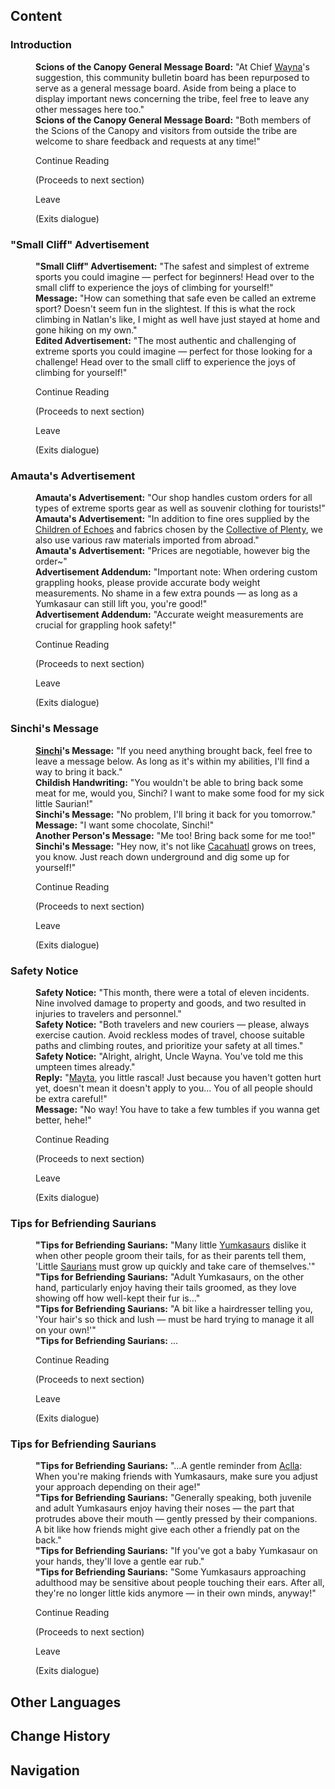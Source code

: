 {{Location Infobox
|image        = <gallery>
Sign Scions of the Canopy General Message Board.png|In-game
Sign Scions of the Canopy General Message Board Location.png|Map
</gallery>
|type         = Point of Interest
|type2        = Bulletin Board
|map_level    = 
|poi          = 
|subarea      = "Scions of the Canopy"
|area         = Coatepec Mountain
|subregion    = 
|region       = Natlan
}}
{{Location Intro|The '''Scions of the Canopy General Message Board'''|description=<p>{{If Self|Scions of the Canopy General Message Board|It|The Scions of the Canopy General Message Board}} can be found across from [[Amauta]]. The messages randomly cycle through every time "Continue Reading" is selected.</p>}}

==Content==
{{Dialogue Start}}
===Introduction===
:'''Scions of the Canopy General Message Board:''' "At Chief [[Wayna]]'s suggestion, this community bulletin board has been repurposed to serve as a general message board. Aside from being a place to display important news concerning the tribe, feel free to leave any other messages here too."
:'''Scions of the Canopy General Message Board:''' "Both members of the Scions of the Canopy and visitors from outside the tribe are welcome to share feedback and requests at any time!"
:{{DIcon}} Continue Reading
:;(Proceeds to next section)
:{{DIcon}} Leave
:;(Exits dialogue)

==="Small Cliff" Advertisement===
:'''"Small Cliff" Advertisement:''' "The safest and simplest of extreme sports you could imagine &mdash; perfect for beginners! Head over to the small cliff to experience the joys of climbing for yourself!"
:'''Message:''' "How can something that safe even be called an extreme sport? Doesn't seem fun in the slightest. If this is what the rock climbing in Natlan's like, I might as well have just stayed at home and gone hiking on my own."
:'''Edited Advertisement:''' "The most authentic and challenging of extreme sports you could imagine &mdash; perfect for those looking for a challenge! Head over to the small cliff to experience the joys of climbing for yourself!"
:{{DIcon}} Continue Reading
:;(Proceeds to next section)
:{{DIcon}} Leave
:;(Exits dialogue)

===Amauta's Advertisement===
:'''Amauta's Advertisement:''' "Our shop handles custom orders for all types of extreme sports gear as well as souvenir clothing for tourists!"
:'''Amauta's Advertisement:''' "In addition to fine ores supplied by the [[Children of Echoes]] and fabrics chosen by the [[Collective of Plenty]], we also use various raw materials imported from abroad."
:'''Amauta's Advertisement:''' "Prices are negotiable, however big the order~"
:'''Advertisement Addendum:''' "Important note: When ordering custom grappling hooks, please provide accurate body weight measurements. No shame in a few extra pounds &mdash; as long as a Yumkasaur can still lift you, you're good!"
:'''Advertisement Addendum:''' "Accurate weight measurements are crucial for grappling hook safety!"
:{{DIcon}} Continue Reading
:;(Proceeds to next section)
:{{DIcon}} Leave
:;(Exits dialogue)

===Sinchi's Message===
:'''[[Sinchi]]'s Message:''' "If you need anything brought back, feel free to leave a message below. As long as it's within my abilities, I'll find a way to bring it back."
:'''Childish Handwriting:''' "You wouldn't be able to bring back some meat for me, would you, Sinchi? I want to make some food for my sick little Saurian!"
:'''Sinchi's Message:''' "No problem, I'll bring it back for you tomorrow."
:'''Message:''' "I want some chocolate, Sinchi!"
:'''Another Person's Message:''' "Me too! Bring back some for me too!"
:'''Sinchi's Message:''' "Hey now, it's not like [[Cacahuatl]] grows on trees, you know. Just reach down underground and dig some up for yourself!"
:{{DIcon}} Continue Reading
:;(Proceeds to next section)
:{{DIcon}} Leave
:;(Exits dialogue)

===Safety Notice===
:'''Safety Notice:''' "This month, there were a total of eleven incidents. Nine involved damage to property and goods, and two resulted in injuries to travelers and personnel."
:'''Safety Notice:''' "Both travelers and new couriers &mdash; please, always exercise caution. Avoid reckless modes of travel, choose suitable paths and climbing routes, and prioritize your safety at all times."
:'''Safety Notice:''' "Alright, alright, Uncle Wayna. You've told me this umpteen times already."
:'''Reply:''' "[[Mayta]], you little rascal! Just because you haven't gotten hurt yet, doesn't mean it doesn't apply to you... You of all people should be extra careful!"
:'''Message:''' "No way! You have to take a few tumbles if you wanna get better, hehe!"
:{{DIcon}} Continue Reading
:;(Proceeds to next section)
:{{DIcon}} Leave
:;(Exits dialogue)

===Tips for Befriending Saurians===
:'''"Tips for Befriending Saurians:''' "Many little [[Yumkasaur]]s dislike it when other people groom their tails, for as their parents tell them, 'Little [[Saurian]]s must grow up quickly and take care of themselves.'"
:'''"Tips for Befriending Saurians:''' "Adult Yumkasaurs, on the other hand, particularly enjoy having their tails groomed, as they love showing off how well-kept their fur is..."
:'''"Tips for Befriending Saurians:''' "A bit like a hairdresser telling you, 'Your hair's so thick and lush &mdash; must be hard trying to manage it all on your own!'"
:'''"Tips for Befriending Saurians:''' ...
:{{DIcon}} Continue Reading
:;(Proceeds to next section)
:{{DIcon}} Leave
:;(Exits dialogue)

===Tips for Befriending Saurians===
:'''"Tips for Befriending Saurians:''' "...A gentle reminder from [[Aclla]]: When you're making friends with Yumkasaurs, make sure you adjust your approach depending on their age!"
:'''"Tips for Befriending Saurians:''' "Generally speaking, both juvenile and adult Yumkasaurs enjoy having their noses &mdash; the part that protrudes above their mouth &mdash; gently pressed by their companions. A bit like how friends might give each other a friendly pat on the back."
:'''"Tips for Befriending Saurians:''' "If you've got a baby Yumkasaur on your hands, they'll love a gentle ear rub."
:'''"Tips for Befriending Saurians:''' "Some Yumkasaurs approaching adulthood may be sensitive about people touching their ears. After all, they're no longer little kids anymore &mdash; in their own minds, anyway!"
:{{DIcon}} Continue Reading
:;(Proceeds to next section)
:{{DIcon}} Leave
:;(Exits dialogue)
{{Dialogue End}}

<!--
==Gallery==
<gallery>

</gallery>
-->
==Other Languages==
{{Other Languages|default_hidden=1
|en   = Scions of the Canopy General Message Board
|zhs  = 「悬木人」综合留言板
|zht  = 「懸木人」綜合留言板
|ja   = 『懸木の民』総合掲示板
|ja_rm= "Kagarigi no Tami" Sougou Keijiban
|ko   = 「나무살이」 종합 게시판
|es   = Tablón de mensajes de los Retoños Arbóreos
|fr   = Tableau des messages généraux des Êtres des canopées
|ru   = Доска для общих комментариев Потомков Крон
|th   = กระดานข้อความทั่วไปของ "พงศ์พิดานพฤกษา"
|vi   = Bảng Tin Tổng Hợp "Dòng Dõi Vườn Treo"
|de   = Allgemeine Anschlagtafel der Nachkommen der Baumkrone
|id   = Papan Pesan Suku Tirai Daun
|pt   = Quadro de Mensagens dos Descendentes das Copas
|tr   = Gök Kubbenin Evlatları Genel Mesaj Panosu
|it   = Bacheca generale dei Discendenti delle Vette
}}

==Change History==
{{Change History|5.0}}

==Navigation==
{{PoI Navbox|Natlan}}